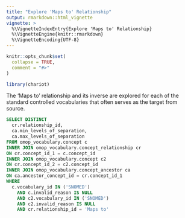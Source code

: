 ```yaml
---
title: "Explore 'Maps to' Relationship"
output: rmarkdown::html_vignette
vignette: >
  %\VignetteIndexEntry{Explore 'Maps to' Relationship}
  %\VignetteEngine{knitr::rmarkdown}
  %\VignetteEncoding{UTF-8}
---
```


```r
knitr::opts_chunk$set(
  collapse = TRUE,
  comment = "#>"
)
```

```r
library(chariot)
```

The 'Maps to' relationship and its inverse are explored for 
each of the standard controlled vocabularies that often serves 
as the target from source.  

```sql
SELECT DISTINCT 
  cr.relationship_id,
  ca.min_levels_of_separation,
  ca.max_levels_of_separation   
FROM omop_vocabulary.concept c 
INNER JOIN omop_vocabulary.concept_relationship cr
ON cr.concept_id_1 = c.concept_id 
INNER JOIN omop_vocabulary.concept c2 
ON cr.concept_id_2 = c2.concept_id  
INNER JOIN omop_vocabulary.concept_ancestor ca 
ON ca.ancestor_concept_id = cr.concept_id_1
WHERE 
  c.vocabulary_id IN ('SNOMED') 
    AND c.invalid_reason IS NULL
    AND c2.vocabulary_id IN ('SNOMED') 
    AND c2.invalid_reason IS NULL
    AND cr.relationship_id = 'Maps to' 
```

